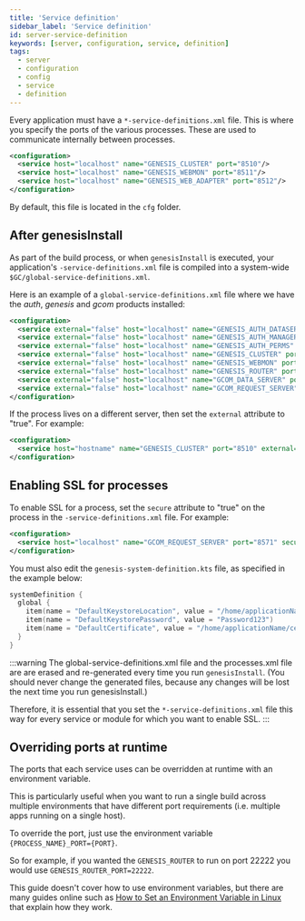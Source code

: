 ```yaml
---
title: 'Service definition'
sidebar_label: 'Service definition'
id: server-service-definition
keywords: [server, configuration, service, definition]
tags:
  - server
  - configuration
  - config
  - service 
  - definition
---
```



Every application must have a `*-service-definitions.xml` file. This is where you specify the ports of the various processes. These are used to communicate internally between processes.

```xml
<configuration>
  <service host="localhost" name="GENESIS_CLUSTER" port="8510"/>
  <service host="localhost" name="GENESIS_WEBMON" port="8511"/>
  <service host="localhost" name="GENESIS_WEB_ADAPTER" port="8512"/>
</configuration>
```
By default, this file is located in the `cfg` folder.

## After genesisInstall
As part of the build process, or when `genesisInstall` is executed, your application's `-service-definitions.xml` file is compiled into a system-wide `$GC/global-service-definitions.xml`. 

Here is an example of a `global-service-definitions.xml` file where we have the _auth_, _genesis_ and _gcom_ products installed:

```xml
<configuration>
  <service external="false" host="localhost" name="GENESIS_AUTH_DATASERVER" port="8502" secure="false"/>
  <service external="false" host="localhost" name="GENESIS_AUTH_MANAGER" port="8501" secure="false"/>
  <service external="false" host="localhost" name="GENESIS_AUTH_PERMS" port="8503" secure="false"/>
  <service external="false" host="localhost" name="GENESIS_CLUSTER" port="8510" secure="false"/>
  <service external="false" host="localhost" name="GENESIS_WEBMON" port="8511" secure="false"/>
  <service external="false" host="localhost" name="GENESIS_ROUTER" port="8512" secure="false"/>
  <service external="false" host="localhost" name="GCOM_DATA_SERVER" port="8570" secure="false"/>
  <service external="false" host="localhost" name="GCOM_REQUEST_SERVER" port="8571" secure="false"/>
</configuration>
```

If the process lives on a different server, then set the `external` attribute to  "true".
For example:

```xml
<configuration>
  <service host="hostname" name="GENESIS_CLUSTER" port="8510" external="true"/>
</configuration>
```

## Enabling SSL for processes
To enable SSL for a process, set the `secure` attribute to  "true" on the process in the `-service-definitions.xml` file.
For example:


```xml
<configuration>
  <service host="localhost" name="GCOM_REQUEST_SERVER" port="8571" secure="true"/>
</configuration>
```
You must also edit the `genesis-system-definition.kts` file, as specified in the example below:


```kotlin
systemDefinition {
  global {
    item(name = "DefaultKeystoreLocation", value = "/home/applicationName/keystore.jks")
    item(name = "DefaultKeystorePassword", value = "Password123")
    item(name = "DefaultCertificate", value = "/home/applicationName/certificate.crt")
  }
}
```

:::warning
The global-service-definitions.xml file and the processes.xml file are are erased and re-generated every time you run `genesisInstall`. (You should never change the generated files, because any changes will be lost the next time you run genesisInstall.)

Therefore, it is essential that you set the `*-service-definitions.xml` file this way for every service or module for which you want to enable SSL.
:::

## Overriding ports at runtime
The ports that each service uses can be overridden at runtime with an environment variable.

This is particularly useful when you want to run a single build across multiple environments that have different port requirements (i.e. multiple apps running on a single host).

To override the port, just use the environment variable `{PROCESS_NAME}_PORT={PORT}`.

So for example, if you wanted the `GENESIS_ROUTER` to run on port 22222 you would use `GENESIS_ROUTER_PORT=22222`.

This guide doesn't cover how to use environment variables, but there are many guides online such as [How to Set an Environment Variable in Linux](https://www.freecodecamp.org/news/how-to-set-an-environment-variable-in-linux/) that explain how they work.
